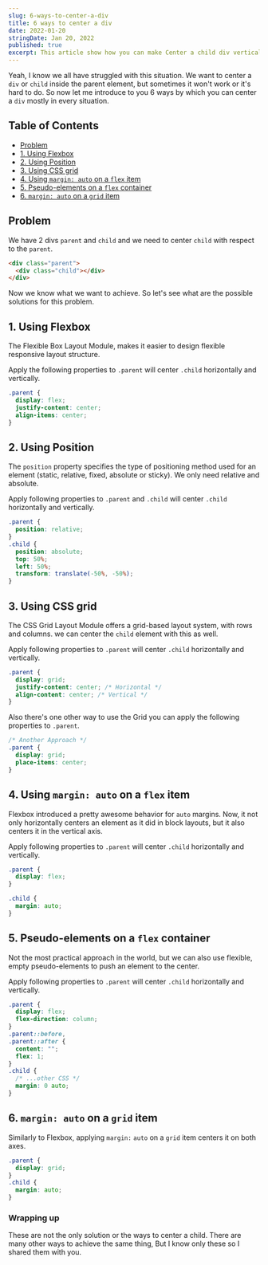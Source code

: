 ```yaml
---
slug: 6-ways-to-center-a-div
title: 6 ways to center a div
date: 2022-01-20
stringDate: Jan 20, 2022
published: true
excerpt: This article show how you can make Center a child div vertically and horizontally respect to it's parent. There are many ways to do it. These ways are the best to use.
---
```


Yeah, I know we all have struggled with this situation. We want to center a `div` or `child` inside the parent element, but sometimes it won't work or it's hard to do. So now let me introduce to you 6 ways by which you can center a `div` mostly in every situation.

## Table of Contents

- [Problem](#problem)
- [1. Using Flexbox](#1-using-flexbox)
- [2. Using Position](#2-using-position)
- [3. Using CSS grid](#3-using-css-grid)
- [4. Using `margin: auto` on a `flex` item](#4-using-margin-auto-on-a-flex-item)
- [5. Pseudo-elements on a `flex` container](#5-pseudo-elements-on-a-flex-container)
- [6. `margin: auto` on a `grid` item](#6-margin-auto-on-a-grid-item)

## Problem

We have 2 divs `parent` and `child` and we need to center `child` with respect to the `parent`.

```html
<div class="parent">
  <div class="child"></div>
</div>
```

<Figcaption
  src="https://i.imgur.com/ydjQ8nQ.png"
  alt="problem"
  caption="Goal- It should look like this"
/>

Now we know what we want to achieve. So let's see what are the possible solutions for this problem.

## 1. Using Flexbox

The Flexible Box Layout Module, makes it easier to design flexible responsive layout structure.

Apply the following properties to `.parent` will center `.child` horizontally and vertically.

```css
.parent {
  display: flex;
  justify-content: center;
  align-items: center;
}
```

<Codepen id="ZEXpVYv" />

## 2. Using Position

The `position` property specifies the type of positioning method used for an element (static, relative, fixed, absolute or sticky). We only need relative and absolute.

Apply following properties to `.parent` and `.child` will center `.child` horizontally and vertically.

```css
.parent {
  position: relative;
}
.child {
  position: absolute;
  top: 50%;
  left: 50%;
  transform: translate(-50%, -50%);
}
```

<Codepen id="gOGwZpp" />

## 3. Using CSS grid

The CSS Grid Layout Module offers a grid-based layout system, with rows and columns. we can center the `child` element with this as well.

Apply following properties to `.parent` will center `.child` horizontally and vertically.

```css
.parent {
  display: grid;
  justify-content: center; /* Horizontal */
  align-content: center; /* Vertical */
}
```

<Codepen id="QWqKzjp" />

Also there's one other way to use the Grid you can apply the following properties to `.parent`.

```css
/* Another Approach */
.parent {
  display: grid;
  place-items: center;
}
```

<Codepen id="oNGzJbO" />

## 4. Using `margin: auto` on a `flex` item

Flexbox introduced a pretty awesome behavior for `auto` margins. Now, it not only horizontally centers an element as it did in block layouts, but it also centers it in the vertical axis.

Apply following properties to `.parent` will center `.child` horizontally and vertically.

```css
.parent {
  display: flex;
}

.child {
  margin: auto;
}
```

<Codepen id="zYEKyKJ" />

## 5. Pseudo-elements on a `flex` container

Not the most practical approach in the world, but we can also use flexible, empty pseudo-elements to push an element to the center.

Apply following properties to `.parent` will center `.child` horizontally and vertically.

```css
.parent {
  display: flex;
  flex-direction: column;
}
.parent::before,
.parent::after {
  content: "";
  flex: 1;
}
.child {
  /* ...other CSS */
  margin: 0 auto;
}
```

<Codepen id="RwLGEKN" />

## 6. `margin: auto` on a `grid` item

Similarly to Flexbox, applying `margin:` `auto` on a `grid` item centers it on both axes.

```css
.parent {
  display: grid;
}
.child {
  margin: auto;
}
```

<Codepen id="ExwgGZd" />

### Wrapping up

These are not the only solution or the ways to center a child. There are many other ways to achieve the same thing, But I know only these so I shared them with you.
